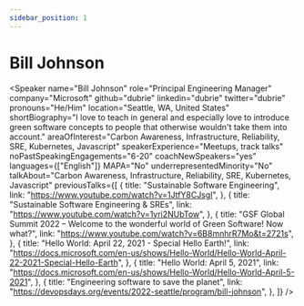 ```yaml
---
sidebar_position: 1
---
```



# Bill Johnson

<Speaker
  name="Bill Johnson"
  role="Principal Engineering Manager"
  company="Microsoft"
  github="dubrie"
  linkedin="dubrie"
  twitter="dubrie"
  pronouns="He/Him"
  location="Seattle, WA, United States"
  shortBiography="I love to teach in general and especially love to introduce green software concepts to people that otherwise wouldn't take them into account."
  areaOfInterest="Carbon Awareness, Infrastructure, Reliability, SRE, Kubernetes, Javascript"
  speakerExperience="Meetups, track talks"
  noPastSpeakingEngagements="6-20"
  coachNewSpeakers="yes"
  languages={["English"]}
  MAPA="No"
  underrepresentedMinority="No"
  talkAbout="Carbon Awareness, Infrastructure, Reliability, SRE, Kubernetes, Javascript"
  previousTalks={[
    {
      title: "Sustainable Software Engineering",
      link: "https://www.youtube.com/watch?v=1JtfY8CJsgI",
    },
    {
      title: "Sustainable Software Engineering & SREs",
      link: "https://www.youtube.com/watch?v=1yri2NUbTow",
    },
    {
      title: "GSF Global Summit 2022 – Welcome to the wonderful world of Green Software! Now what?",
      link: "https://www.youtube.com/watch?v=6B8mnhrR7Mo&t=2721s",
    },
    {
      title: "Hello World: April 22, 2021 - Special Hello Earth!",
      link: "https://docs.microsoft.com/en-us/shows/Hello-World/Hello-World-April-22-2021-Special-Hello-Earth",
    },
    {
      title: "Hello World: April 5, 2021",
      link: "https://docs.microsoft.com/en-us/shows/Hello-World/Hello-World-April-5-2021",
    },
    {
      title: "Engineering software to save the planet",
      link: "https://devopsdays.org/events/2022-seattle/program/bill-johnson",
    },
  ]}
/>

